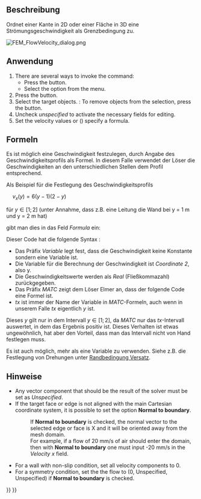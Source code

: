 <languages/>

{{Docnav/de
|[[FEM_ConstraintInitialPressure/de|StartbedingungDruck]]
|[[FEM_ConstraintPlaneRotation/de|RandbedingungEbenenrotation]]
|[[FEM_Workbench/de|FEM]]
|IconL=FEM_ConstraintInitialPressure.svg
|IconR=FEM_ConstraintPlaneRotation.svg
|IconC=Workbench_FEM.svg
}}

{{GuiCommandContainer|
{{GuiCommand/de
|Name=FEM ConstraintFlowVelocity
|Name/de=FEM RandbedingungStrömungsgeschwindigkeit
|MenuLocation=Model → Fluid-Randbedingungen → Randbedingung Strömungsgeschwindigkeit
|Workbenches=[[FEM_Workbench/de|FEM]]
|SeeAlso=[[FEM_ConstraintInitialFlowVelocity/de|StartbedingungStrömungsgeschwindigkeit]]
}}
{{GuiCommandFemInfo/de
|Solvers=Elmer
}}
}}

<span id="Description"></span>
==Beschreibung==

Ordnet einer Kante in 2D oder einer Fläche in 3D eine Strömungsgeschwindigkeit als Grenzbedingung zu.

[[File:FEM_FlowVelocity_dialog.png]]
{{Caption|Das FEM-Strömungsgeschwindigkeits-Aufgaben-Fenster}}

<span id="Usage"></span>
==Anwendung==

# There are several ways to invoke the command:
#* Press the {{Button|[[Image:FEM_ConstraintFlowVelocity.svg|16px]] [[FEM_ConstraintFlowVelocity|Flow Velocity Boundary Condition]]}} button.
#* Select the {{MenuCommand|Model → Fluid Boundary Conditions → [[Image:FEM_ConstraintFlowVelocity.svg|16px]] Flow Velocity Boundary Condition}} option from the menu.
# Press the {{Button|Add}} button.
# Select the target objects. {{Version|1.1}}: To remove objects from the selection, press the {{Button|Remove}} button.
# Uncheck ''unspecified'' to activate the necessary fields for editing.
# Set the velocity values or ({{Version|0.21}}) specify a formula.

<span id="Formulas"></span>
==Formeln==

{{Version/de|0.21}}

Es ist möglich eine Geschwindigkeit festzulegen, durch Angabe des Geschwindigkeitsprofils als Formel. In diesem Falle verwendet der Löser die Geschwindigkeiten an den unterschiedlichen Stellen dem Profil entsprechend.

Als Beispiel für die Festlegung des Geschwindigkeitsprofils

<math>\quad
v_{x} (y)=6\left(y-1\right)\left(2-y\right)
</math>

für <math>y\in[1;2]</math> (unter Annahme, dass z.B. eine Leitung die Wand  bei y = 1 m und y = 2 m hat)

gibt man dies in das Feld ''Formula'' ein:</br>
{{incode| Variable Coordinate 2; Real MATC "6*(tx-1)*(2-tx)"}}

Dieser Code hat die folgende Syntax :
* Das Präfix ''Variable'' legt fest, dass die Geschwindigkeit keine Konstante sondern eine Variable ist.
* Die Variable für die Berechnung der Geschwindigkeit ist ''Coordinate 2'', also y.
* Die Geschwindigkeitswerte werden als ''Real'' (Fließkommazahl) zurückgegeben.
* Das Präfix ''MATC'' zeigt dem Löser Elmer an, dass der folgende Code eine Formel ist.
* ''tx'' ist immer der Name der Variable in ''MATC''-Formeln, auch wenn in unserem Falle ''tx'' eigentlich ''y'' ist.

Dieses ''y'' gilt nur in dem Intervall <math>y\in[1;2]</math>, da ''MATC'' nur das ''tx''-Intervall auswertet, in dem das Ergebnis positiv ist. Dieses Verhalten ist etwas ungewöhnlich, hat aber den Vorteil, dass man das Intervall nicht von Hand festlegen muss.

Es ist auch möglich, mehr als eine Variable zu verwenden. Siehe z.B. die Festlegung von Drehungen unter [[FEM_ConstraintDisplacement/de#Drehungen|Randbedingung Versatz]].

<span id="Notes"></span>
==Hinweise==

* Any vector component that should be the result of the solver must be set as ''Unspecified''.
* If the target face or edge is not aligned with the main Cartesian coordinate system, it is possible to set the option '''Normal to boundary'''.
*: If  '''Normal to boundary''' is checked, the normal vector to the selected edge or face is X and it will be oriented away from the mesh domain.
*: For example, if a flow of 20 mm/s of air should enter the domain, then with '''Normal to boundary''' one must input -20 mm/s in the ''Velocity x'' field.

* For a wall with non-slip condition, set all velocity components to 0.
* For a symmetry condition, set the the flow to (0, Unspecified, Unspecified) if '''Normal to boundary''' is checked.


{{Docnav/de
|[[FEM_ConstraintInitialPressure/de|StartbedingungDruck]]
|[[FEM_ConstraintPlaneRotation/de|RandbedingungEbenenrotation]]
|[[FEM_Workbench/de|FEM]]
|IconL=FEM_ConstraintInitialPressure.svg
|IconR=FEM_ConstraintPlaneRotation.svg
|IconC=Workbench_FEM.svg
}}

{{FEM Tools navi{{#translation:}}}}
{{Userdocnavi{{#translation:}}}}